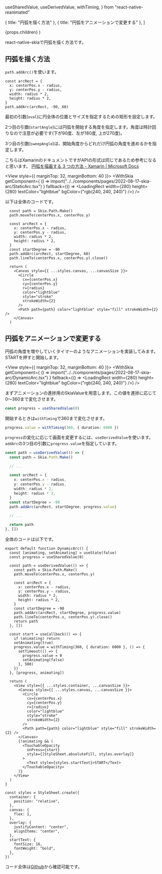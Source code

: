   useSharedValue,
  useDerivedValue,
  withTiming,
} from "react-native-reanimated"


  { title: "円弧を描く方法" },
  { title: "円弧をアニメーションで変更する" },
]


  <PostLayout headlines={headlines} meta={meta}>
    {props.children}
  </PostLayout>
)

react-native-skiaで円弧を描く方法です。


## 円弧を描く方法


`path.addArc()`を使います。

```tsx
const arcRect = {
  x: centerPos.x - radius,
  y: centerPos.y - radius,
  width: radius * 2,
  height: radius * 2,
}
path.addArc(arcRect, -90, 60)
```

最初の引数(`oval`)に円全体の位置とサイズを指定するための矩形を設定します。

2つ目の引数(`startAngle`)には円弧を開始する角度を指定します。角度は時計回りなので注意が必要です(下が90度、左が180度, 上が270度)。

3つ目の引数(`sweepAngle`)は、開始角度からどれだけ円弧の角度を進めるかを指定します。


こちらはXamarinのドキュメントですがAPIの形式は同じであるため参考になると思います。
[円弧を描画する 3 つの方法 - Xamarin | Microsoft Docs](https://docs.microsoft.com/ja-jp/xamarin/xamarin-forms/user-interface/graphics/skiasharp/curves/arcs#the-angle-arc)


<View style={{ marginTop: 32, marginBottom: 40 }}>
  <WithSkia
    getComponent={
      () => import("../../components/pages/2022-08-17-skia-arc/StaticArc.tsx")
    }
    fallback={() => <LoadingRect width={280} height={280} textColor="lightblue" bgColor={"rgb(240, 240, 240)"} />}
  />
</View>


以下は全体のコードです。


```tsx
  const path = Skia.Path.Make()
  path.moveTo(centerPos.x, centerPos.y)

  const arcRect = {
    x: centerPos.x - radius,
    y: centerPos.y - radius,
    width: radius * 2,
    height: radius * 2,
  }
  const startDegree = -90
  path.addArc(arcRect, startDegree, 60)
  path.lineTo(centerPos.x, centerPos.y).close()

  return (
    <Canvas style={{ ...styles.canvas, ...canvasSize }}>
      <Circle
        cx={centerPos.x}
        cy={centerPos.y}
        r={radius}
        color="lightblue"
        style="stroke"
        strokeWidth={2}
      />
      <Path path={path} color="lightblue" style="fill" strokeWidth={2} />
    </Canvas>
  )
```

## 円弧をアニメーションで変更する

円弧の角度を増やしていくタイマーのようなアニメーションを実装してみます。STARTを押すと開始します。

<View style={{ marginTop: 32, marginBottom: 40 }}>
  <WithSkia
    getComponent={
      () => import("../../components/pages/2022-08-17-skia-arc/DynamicArc.tsx")
    }
    fallback={() => <LoadingRect width={280} height={280} textColor="lightblue" bgColor={"rgb(240, 240, 240)"} />}
  />
</View>

まずアニメーションの進捗用のSkiaValueを用意します。この値を進捗に応じて0〜360まで変化させます。

```ts
const progress = useSharedValue(0)
```

開始するときは`withTiming`で360まで変化させます。

```ts
progress.value = withTiming(360, { duration: 6000 })
```

`progress`の変化に応じて画面を変更するには、`useDerivedValue`を使います。`addArc`の3つ目の引数に`progress.value`を指定しています。

```ts
const path = useDerivedValue(() => {
  const path = Skia.Path.Make()

  // ...

  const arcRect = {
    x: centerPos.x - radius,
    y: centerPos.y - radius,
    width: radius * 2,
    height: radius * 2,
  }
  const startDegree = -90
  path.addArc(arcRect, startDegree, progress.value)

  // ...

  return path
}, [])
```

全体のコードは以下です。

```tsx
export default function DynamicArc() {
  const [animating, setAnimating] = useState(false)
  const progress = useSharedValue(0)

  const path = useDerivedValue(() => {
    const path = Skia.Path.Make()
    path.moveTo(centerPos.x, centerPos.y)

    const arcRect = {
      x: centerPos.x - radius,
      y: centerPos.y - radius,
      width: radius * 2,
      height: radius * 2,
    }
    const startDegree = -90
    path.addArc(arcRect, startDegree, progress.value)
    path.lineTo(centerPos.x, centerPos.y).close()
    return path
  }, [])

  const start = useCallback(() => {
    if (animating) return
    setAnimating(true)
    progress.value = withTiming(360, { duration: 6000 }, () => {
      setTimeout(() => {
        progress.value = 0
        setAnimating(false)
      }, 500)
    })
  }, [progress, animating])

  return (
    <View style={{ ...styles.container, ...canvasSize }}>
      <Canvas style={{ ...styles.canvas, ...canvasSize }}>
        <Circle
          cx={centerPos.x}
          cy={centerPos.y}
          r={radius}
          color="lightblue"
          style="stroke"
          strokeWidth={2}
        />
        <Path path={path} color="lightblue" style="fill" strokeWidth={2} />
      </Canvas>
      {!animating && (
        <TouchableOpacity
          onPress={start}
          style={[StyleSheet.absoluteFill, styles.overlay]}
        >
          <Text style={styles.startText}>START</Text>
        </TouchableOpacity>
      )}
    </View>
  )
}

const styles = StyleSheet.create({
  container: {
    position: "relative",
  },
  canvas: {
    flex: 1,
  },
  overlay: {
    justifyContent: "center",
    alignItems: "center",
  },
  startText: {
    fontSize: 16,
    fontWeight: "bold",
  },
})
```

コード全体は[Github](https://github.com/gaishimo/omoidasu-tech-blog/tree/main/components/pages/2022-08-17-skia-arc)から確認可能です。



